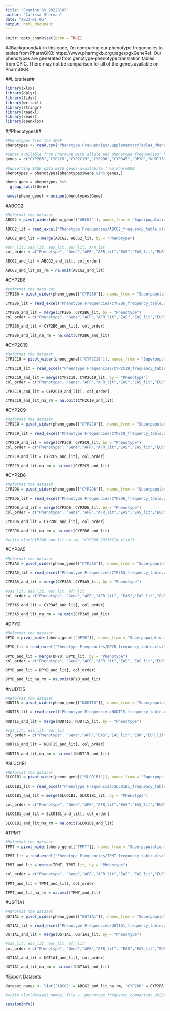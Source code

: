 ---
title: "Examine_SV_20220105"
author: "Carissa Sherman"
date: "2023-01-06"
output: html_document
---

```{r setup, include=FALSE}
knitr::opts_chunk$set(echo = TRUE)
```
##Background##
In this code, I'm comparing our phenotype frequencies to tables from PharmGKB: https://www.pharmgkb.org/page/pgxGeneRef. Our phenotypes are generated from genotype-phenotype translation tables from CPIC. There may not be comparison for all of the genes available on PharmGKB. 

##Libraries##
```{r}
library(xlsx)
library(dplyr)
library(tidyr)
library(writexl)
library(stringr)
library(readxl)
library(readr)
library(openxlsx)
```

##Phenotypes##
```{r}
#Phenotypes from the 1KGP
phenotypes <- read.csv("Phenotype Frequencies/SupplementaryTable4_PhenotypeFrequencies.csv")

#Genes available from PharmGKB with allele and phenotype frequencies: https://www.pharmgkb.org/page/pgxGeneRef
genes = c("CYP2B6","CYP2C9","CYP2C19","CYP2D6","CYP3A5","DPYD","NUDT15","TPMT","UGT1A1","ABCG2","SLCO1B1")

#Subsetting 1KGP data with genes availabile from PharmGKB
phenotypes = phenotypes[phenotypes$Gene %in% genes,]

pheno_gene = phenotypes %>% 
  group_split(Gene)

names(pheno_gene) = unique(phenotypes$Gene)
```

#ABCG2
```{r}
#Reformat the dataset
ABCG2 = pivot_wider(pheno_gene[["ABCG2"]], names_from = "Superpopulation.code", values_from = Frequency)

ABCG2_lit = read_excel("Phenotype Frequencies/ABCG2_frequency_table.xlsx", sheet = 4) 

ABCG2_and_lit = merge(ABCG2, ABCG2_lit, by = "Phenotype")

#amr_lit, sas_lit, eas_lit, eur_lit, AFR_lit
col_order = c("Phenotype", "Gene","AFR","AFR_lit","EAS","EAS_lit","EUR","EUR_lit","SAS","SAS_lit","AMR","AMR_lit")

ABCG2_and_lit = ABCG2_and_lit[, col_order]

ABCG2_and_lit_na_rm = na.omit(ABCG2_and_lit)
```

#CYP2B6
```{r}
#reformat the data set
CYP2B6 = pivot_wider(pheno_gene[["CYP2B6"]], names_from = "Superpopulation.code", values_from = Frequency)

CYP2B6_lit = read_excel("Phenotype Frequencies/CYP2B6_frequency_table.xlsx", sheet = 4) 

CYP2B6_and_lit = merge(CYP2B6, CYP2B6_lit, by = "Phenotype")
col_order = c("Phenotype", "Gene","AFR","AFR_lit","EAS","EAS_lit","EUR","EUR_lit","SAS","SAS_lit","AMR")

CYP2B6_and_lit = CYP2B6_and_lit[, col_order]

CYP2B6_and_lit_na_rm = na.omit(CYP2B6_and_lit)
```

#CYP2C19
```{r}
#Reformat the dataset
CYP2C19 = pivot_wider(pheno_gene[["CYP2C19"]], names_from = "Superpopulation.code", values_from = Frequency)

CYP2C19_lit = read_excel("Phenotype Frequencies/CYP2C19_frequency_table.xlsx", sheet = 4) 

CYP2C19_and_lit = merge(CYP2C19, CYP2C19_lit, by = "Phenotype")
col_order = c("Phenotype", "Gene","AFR","AFR_lit","EAS","EAS_lit","EUR","EUR_lit","SAS","SAS_lit","AMR","AMR_lit")

CYP2C19_and_lit = CYP2C19_and_lit[, col_order]

CYP2C19_and_lit_na_rm = na.omit(CYP2C19_and_lit)
```

#CYP2C9
```{r}
#Reformat the dataset
CYP2C9 = pivot_wider(pheno_gene[["CYP2C9"]], names_from = "Superpopulation.code", values_from = Frequency)

CYP2C9_lit = read_excel("Phenotype Frequencies/CYP2C9_frequency_table.xlsx", sheet = 4) 

CYP2C9_and_lit = merge(CYP2C9, CYP2C9_lit, by = "Phenotype")
col_order = c("Phenotype", "Gene","AFR","AFR_lit","EAS","EAS_lit","EUR","EUR_lit","SAS","SAS_lit","AMR","AMR_lit")

CYP2C9_and_lit = CYP2C9_and_lit[, col_order]

CYP2C9_and_lit_na_rm = na.omit(CYP2C9_and_lit)
```

#CYP2D6 
```{r}
#Reformat the dataset
CYP2D6 = pivot_wider(pheno_gene[["CYP2D6"]], names_from = "Superpopulation.code", values_from = Frequency)

CYP2D6_lit = read_excel("Phenotype Frequencies/CYP2D6_frequency_table.xlsx", sheet = 5)

CYP2D6_and_lit = merge(CYP2D6, CYP2D6_lit, by = "Phenotype")
col_order = c("Phenotype", "Gene","AFR","AFR_lit","EAS","EAS_lit","EUR","EUR_lit","SAS","SAS_lit","AMR","AMR_lit")

CYP2D6_and_lit = CYP2D6_and_lit[, col_order]

CYP2D6_and_lit_na_rm = na.omit(CYP2D6_and_lit)

#write.xlsx(CYP2D6_and_lit_na_rm, "CYP2D6_20230214.xlsx")
```

#CYP3A5
```{r}
#Reformat the dataset
CYP3A5 = pivot_wider(pheno_gene[["CYP3A5"]], names_from = "Superpopulation.code", values_from = Frequency)

CYP3A5_lit = read_excel("Phenotype Frequencies/CYP3A5_frequency_table.xlsx", sheet = 4) 

CYP3A5_and_lit = merge(CYP3A5, CYP3A5_lit, by = "Phenotype")

#sas_lit, eas_lit, eur_lit, afr_lit
col_order = c("Phenotype", "Gene","AFR","AFR_lit", "EAS","EAS_lit","EUR","EUR_lit","SAS","SAS_lit","AMR")

CYP3A5_and_lit = CYP3A5_and_lit[, col_order]

CYP3A5_and_lit_na_rm = na.omit(CYP3A5_and_lit)
```

#DPYD
```{r}
#Reformat the dataset
DPYD = pivot_wider(pheno_gene[["DPYD"]], names_from = "Superpopulation.code", values_from = Frequency)

DPYD_lit = read_excel("Phenotype Frequencies/DPYD_frequency_table.xlsx", sheet = 4) 

DPYD_and_lit = merge(DPYD, DPYD_lit, by = "Phenotype")
col_order = c("Phenotype", "Gene","AFR","AFR_lit","EAS","EAS_lit","EUR","EUR_lit","SAS","SAS_lit","AMR")

DPYD_and_lit = DPYD_and_lit[, col_order]

DPYD_and_lit_na_rm = na.omit(DPYD_and_lit)
```

#NUDT15
```{r}
#Reformat the dataset
NUDT15 = pivot_wider(pheno_gene[["NUDT15"]], names_from = "Superpopulation.code", values_from = Frequency)

NUDT15_lit = read_excel("Phenotype Frequencies/NUDT15_frequency_table.xlsx", sheet = 4) 

NUDT15_and_lit = merge(NUDT15, NUDT15_lit, by = "Phenotype")

#sas_lit, eas_lit, eur_lit
col_order = c("Phenotype", "Gene","AFR","EAS","EAS_lit","EUR","EUR_lit","SAS","SAS_lit","AMR")

NUDT15_and_lit = NUDT15_and_lit[, col_order]

NUDT15_and_lit_na_rm = na.omit(NUDT15_and_lit)
```

#SLCO1B1 
```{r}
#Reformat the dataset
SLCO1B1 = pivot_wider(pheno_gene[["SLCO1B1"]], names_from = "Superpopulation.code", values_from = Frequency)

SLCO1B1_lit = read_excel("Phenotype Frequencies/SLCO1B1_frequency_table.xlsx", sheet = 4) 

SLCO1B1_and_lit = merge(SLCO1B1, SLCO1B1_lit, by = "Phenotype")

col_order = c("Phenotype", "Gene","AFR","AFR_lit","EAS","EAS_lit","EUR","EUR_lit","SAS","SAS_lit","AMR","AMR_lit")

SLCO1B1_and_lit = SLCO1B1_and_lit[, col_order]

SLCO1B1_and_lit_na_rm = na.omit(SLCO1B1_and_lit)
```

#TPMT
```{r}
#Reformat the dataset
TPMT = pivot_wider(pheno_gene[["TPMT"]], names_from = "Superpopulation.code", values_from = Frequency)

TPMT_lit = read_excel("Phenotype Frequencies/TPMT_frequency_table.xlsx", sheet = 4) 

TPMT_and_lit = merge(TPMT, TPMT_lit, by = "Phenotype")

col_order = c("Phenotype", "Gene","AFR","AFR_lit","EAS","EAS_lit","EUR","EUR_lit","SAS","SAS_lit","AMR")

TPMT_and_lit = TPMT_and_lit[, col_order]

TPMT_and_lit_na_rm = na.omit(TPMT_and_lit)
```

#UGT1A1
```{r}
#Reformat the dataset
UGT1A1 = pivot_wider(pheno_gene[["UGT1A1"]], names_from = "Superpopulation.code", values_from = Frequency)

UGT1A1_lit = read_excel("Phenotype Frequencies/UGT1A1_frequency_table.xlsx", sheet = 4) 

UGT1A1_and_lit = merge(UGT1A1, UGT1A1_lit, by = "Phenotype")

#sas_lit, eas_lit, eur_lit, afr_lit
col_order = c("Phenotype", "Gene","AFR","AFR_lit", "EAS","EAS_lit","EUR","EUR_lit","SAS","SAS_lit","AMR")

UGT1A1_and_lit = UGT1A1_and_lit[, col_order]

UGT1A1_and_lit_na_rm = na.omit(UGT1A1_and_lit)
```


#Export Datasets 
```{r}
dataset_names <- list('ABCG2' = ABCG2_and_lit_na_rm, 'CYP2B6' = CYP2B6_and_lit, 'CYP2C19' = CYP2C19_and_lit, 'CYP2C9' = CYP2C9_and_lit, 'CYP2D6' = CYP2D6_and_lit,'CYP3A5' = CYP3A5_and_lit_na_rm, 'DPYD' = DPYD_and_lit, 'NUDT15' = NUDT15_and_lit_na_rm, 'SLCO1B1' = SLCO1B1_and_lit, 'TPMT' = TPMT_and_lit, 'UGT1A1' = UGT1A1_and_lit_na_rm)

#write.xlsx(dataset_names, file = 'phenotype_frequency_comparison_2023XXXX.xlsx')
```

```{r}
sessionInfo()
```

